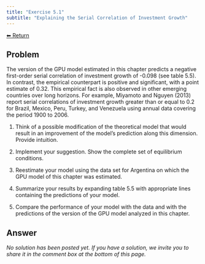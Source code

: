 ```yaml
---
title: "Exercise 5.1"
subtitle: "Explaining the Serial Correlation of Investment Growth"
---
```

<a class="return-button" href="index.qmd">⬅ Return</a>

## Problem

The version of the GPU model estimated in this chapter predicts a negative first-order serial correlation of investment growth of -0.098 (see table 5.5). In contrast,  the empirical counterpart is positive and significant, with a point estimate of 0.32. This empirical fact is also observed in  other emerging countries over long horizons. For example,  Miyamoto and Nguyen (2013) report serial correlations of investment growth greater than or equal to 0.2 for Brazil, Mexico, Peru, Turkey, and Venezuela using annual data covering the period 1900 to 2006. 

1. Think of a possible modification of the theoretical model that would result  in an improvement of the model's prediction along this dimension. Provide intuition.

2. Implement your suggestion. Show the complete set of equilibrium conditions. 

3. Reestimate  your model using the data set for Argentina on which the GPU model of this chapter was estimated. 

4. Summarize your results by expanding  table 5.5 with appropriate lines containing the predictions of your model. 

5. Compare the performance of your model  with the data and with the predictions of the version of the GPU model analyzed in this chapter.  


## Answer

_No solution has been posted yet. If you have a solution, we invite you to share it in the comment box at the bottom of this page._

